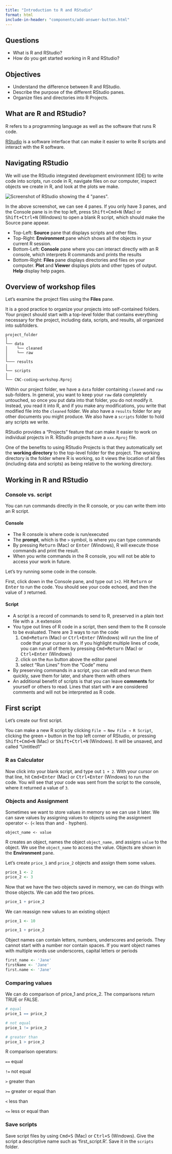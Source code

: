```yaml
---
title: "Introduction to R and RStudio"
format: html
include-in-header: "components/add-answer-button.html"
---
```


::: summary
## Questions

-   What is R and RStudio?
-   How do you get started working in R and RStudio?

## Objectives

-   Understand the difference between R and RStudio.
-   Describe the purpose of the different RStudio panes.
-   Organize files and directories into R Projects.
:::

## What are R and RStudio?

R refers to a programming language as well as the software that runs R code.

[RStudio](https://rstudio.com/) is a software interface that can make it easier to write R scripts and interact with the R software.

## Navigating RStudio

We will use the RStudio integrated development environment (IDE) to write code into scripts, run code in R, navigate files on our computer, inspect objects we create in R, and look at the plots we make.

![](images/rstudio_screenshot.png){alt="Screenshot of RStudio showing the 4 \"panes\"."}

In the above screenshot, we can see 4 panes. If you only have 3 panes, and the Console pane is in the top left, press <kbd>Shift+Cmd+N</kbd> (Mac) or <kbd>Shift+Ctrl+N</kbd> (Windows) to open a blank R script, which should make the Source pane appear.

-   Top-Left: **Source** pane that displays scripts and other files.
-   Top-Right: **Environment** pane which shows all the objects in your current R session.
-   Bottom-Left: **Console** pane where you can interact directly with an R console, which interprets R commands and prints the results
-   Bottom-Right: **Files** pane displays directories and files on your computer. **Plot** and **Viewer** displays plots and other types of output. **Help** display help pages.

## Overview of workshop files

Let's examine the project files using the **Files** pane.

It is a good practice to organize your projects into self-contained folders. Your project should start with a top-level folder that contains everything necessary for the project, including data, scripts, and results, all organized into subfolders.

```         
project_folder
│
└── data
│    └── cleaned
│    └── raw
│
└─── results
│
└── scripts
│
└── CNC-coding-workshop.Rproj
```

Within our project folder, we have a `data` folder containing `cleaned` and `raw` sub-folders. In general, you want to keep your `raw` data completely untouched, so once you put data into that folder, you do not modify it. Instead, you read it into R, and if you make any modifications, you write that modified file into the `cleaned` folder. We also have a `results` folder for any other documents you might produce. We also have a `scripts` folder to hold any scripts we write.

RStudio provides a “Projects” feature that can make it easier to work on individual projects in R. RStudio projects have a `xxx.Rproj` file.

One of the benefits to using RStudio Projects is that they automatically set the **working directory** to the top-level folder for the project. The working directory is the folder where R is working, so it views the location of all files (including data and scripts) as being relative to the working directory.

## Working in R and RStudio

### Console vs. script

You can run commands directly in the R console, or you can write them into an R script.

#### Console

-   The R console is where code is run/executed
-   The **prompt**, which is the `>` symbol, is where you can type commands
-   By pressing <kbd>Return</kbd> (Mac) or <kbd>Enter</kbd> (Windows), R will execute those commands and print the result.
-   When you write commands in the R console, you will not be able to access your work in future.

Let's try running some code in the console.

First, click down in the Console pane, and type out `1+2`. Hit <kbd>Return</kbd> or <kbd>Enter</kbd> to run the code. You should see your code echoed, and then the value of `3` returned.

#### Script

-   A script is a record of commands to send to R, preserved in a plain text file with a `.R` extension
-   You type out lines of R code in a script, then send them to the R console to be evaluated. There are 3 ways to run the code
    1.  <kbd>Cmd+Return</kbd> (Mac) or <kbd>Ctrl+Enter</kbd> (Windows) will run the line of code that your cursor is on. If you highlight multiple lines of code, you can run all of them by pressing <kbd>Cmd+Return</kbd> (Mac) or <kbd>Ctrl+Enter</kbd> (Windows)
    2.  click on the `Run` button above the editor panel
    3.  select “Run Lines” from the “Code” menu
-   By preserving commands in a script, you can edit and rerun them quickly, save them for later, and share them with others
-   An additional benefit of scripts is that you can leave **comments** for yourself or others to read. Lines that start with `#` are considered comments and will not be interpreted as R code.

## First script

Let's create our first script.

You can make a new R script by clicking `File → New File → R Script`, clicking the green `+` button in the top left corner of RStudio, or pressing <kbd>Shift+Cmd+N</kbd> (Mac) or <kbd>Shift+Ctrl+N</kbd> (Windows). It will be unsaved, and called "Untitled1"

### R as Calculator

Now click into your blank script, and type out `1 + 2`. With your cursor on that line, hit <kbd>Cmd+Enter</kbd> (Mac) or <kbd>Ctrl+Enter</kbd> (Windows) to run the code. You will see that your code was sent from the script to the console, where it returned a value of `3`.

### Objects and Assignment

Sometimes we want to store values in memory so we can use it later. We can save values by assigning values to objects using the assignment operator `<-` (`<` less than and `-` hyphen).

`object_name <- value`

R creates an object, names the object `object_name,` and assigns `value` to the object. We use the `object_name` to access the value. Objects are shown in the **Environment** pane.

Let's create `price_1` and `price_2` objects and assign them some values.

```r
price_1 <- 2
price_2 <- 3
```

Now that we have the two objects saved in memory, we can do things with those objects. We can add the two prices.

```r
price_1 + price_2
```

We can reassign new values to an existing object

```r
price_1 <- 10

price_1 + price_2
```

Object names can contain letters, numbers, underscores and periods. They cannot start with a number nor contain spaces. If you want object names with multiple words use underscores, capital letters or periods

```r
first_name <- 'Jane'
firstName <- 'Jane'
first.name <- 'Jane'
```

### Comparing values

We can do comparison of price_1 and price_2. The comparisons return TRUE or FALSE.

```r
# equal
price_1 == price_2

# not equal
price_1 != price_2

# greater than
price_1 > price_2
```

R comparison operators:

`==` equal

`!=` not equal

`>` greater than

`>=` greater or equal than

`<` less than

`<=` less or equal than

### Save scripts

Save script files by using <kbd>Cmd+S</kbd> (Mac) or <kbd>Ctrl+S</kbd> (Windows). Give the script a descriptive name such as 'first_script.R'. Save it in the `scripts` folder.
